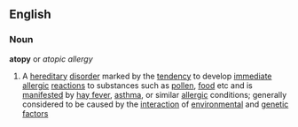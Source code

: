 ==English==
===Noun===
'''atopy''' or ''atopic allergy''
#A [[hereditary]] [[disorder]] marked by the [[tendency]] to develop [[immediate]] [[allergic]] [[reaction]]s to substances such as [[pollen]], [[food]] etc and is [[manifest]]ed by [[hay fever]], [[asthma]], or similar [[allergic]] conditions; generally considered to be caused by the [[interaction]] of [[environmental]] and [[genetic]] [[factors]]
